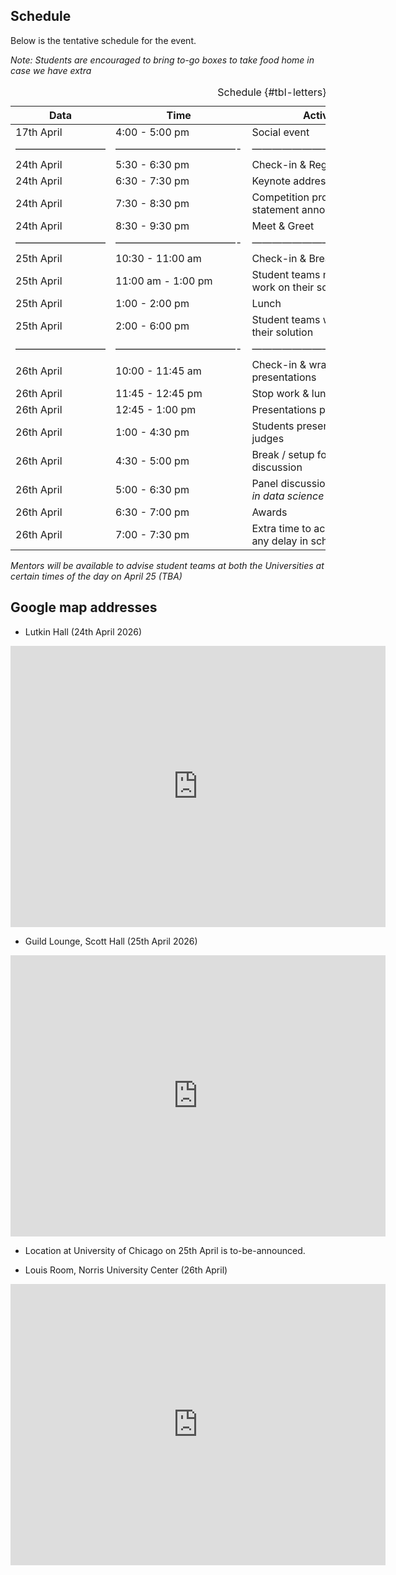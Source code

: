 ## Schedule

Below is the tentative schedule for the event.

*Note: Students are encouraged to bring to-go boxes to take food home in case we have extra*

| Data | Time | Activity | Venue |
|------|------|------|------|
| 17th April | 4:00 - 5:00 pm    | Social event    | Norris Louis room    |
|---------------------------|-------------------------------------|------------------------------------------|-------------------------------------|
| 24th April | 5:30 - 6:30 pm    | Check-in \& Registration    | Lutkin Hall    |
| 24th April | 6:30 - 7:30 pm    | Keynote address     | Lutkin Hall    |
| 24th April | 7:30 - 8:30 pm    | Competition problem statement announcement    | Lutkin Hall    |
| 24th April | 8:30 - 9:30 pm    | Meet \& Greet    | Lutkin Hall    |
|---------------------------|-------------------------------------|------------------------------------------|-------------------------------------|
| 25th April | 10:30 - 11:00 am    | Check-in \& Breakfast    | Guild Lounge    |
| 25th April | 11:00 am - 1:00 pm    | Student teams meet mentors, work on their solution    | Guild Lounge    |
| 25th April | 1:00 - 2:00 pm    | Lunch    | Guild Lounge    |
| 25th April | 2:00 - 6:00 pm    | Student teams working on their solution    | Guild Lounge    |
|---------------------------|-------------------------------------|------------------------------------------|------------------------------------|
| 26th April | 10:00 - 11:45 am    | Check-in & wrap-up presentations     | Louis Room    | |
| 26th April | 11:45 - 12:45 pm    | Stop work \& lunch    | Louis Room    |
| 26th April | 12:45 - 1:00 pm    | Presentations preparation    | Louis Room    |
| 26th April | 1:00 - 4:30 pm    | Students presentations to judges    | Louis Room    |
| 26th April | 4:30 - 5:00 pm    | Break / setup for panel discussion    | Louis Room    |
| 26th April | 5:00 - 6:30 pm    | Panel discussion on *Careers in data science*    | Louis Room    |
| 26th April | 6:30 - 7:00 pm    | Awards    | Louis Room    |
| 26th April | 7:00 - 7:30 pm    | Extra time to accommodate any delay in schedule    | Louis Room    |


: Schedule {#tbl-letters}

*Mentors will be available to advise student teams at both the Universities at certain times of the day on April 25 (TBA)*

## Google map addresses

- Lutkin Hall (24th April 2026)

<div>
<iframe src="https://www.google.com/maps/place/Northwestern+University+-+Lutkin+Hall/@42.0510135,-87.6828199,16z/data=!3m1!4b1!4m6!3m5!1s0x880fd00b0c8664ef:0x1e4620e720a5313d!8m2!3d42.0510095!4d-87.680245!16s%2Fg%2F1yh5tgyb0?entry=ttu&g_ep=EgoyMDI1MDkxNy4wIKXMDSoASAFQAw%3D%3D" width="600" height="450" style="border:0;" allowfullscreen="" loading="lazy" referrerpolicy="no-referrer-when-downgrade"></iframe>
</div>

- Guild Lounge, Scott Hall (25th April 2026)

<div>
<iframe src="https://www.google.com/maps/embed?pb=!1m18!1m12!1m3!1d2962.6090330457646!2d-87.68019482380144!3d42.05156335453571!2m3!1f0!2f0!3f0!3m2!1i1024!2i768!4f13.1!3m3!1m2!1s0x880fd074ca661347%3A0xb3d0721c09135496!2sScott%20Hall!5e0!3m2!1sen!2sin!4v1735554008991!5m2!1sen!2sin" width="600" height="450" style="border:0;" allowfullscreen="" loading="lazy" referrerpolicy="no-referrer-when-downgrade"></iframe>
</div>

- Location at University of Chicago on 25th April is to-be-announced.

-	Louis Room, Norris University Center (26th April)

<div>
<iframe src="https://www.google.com/maps/embed?pb=!1m18!1m12!1m3!1d2962.523439210994!2d-87.67524292380136!3d42.05339845442033!2m3!1f0!2f0!3f0!3m2!1i1024!2i768!4f13.1!3m3!1m2!1s0x880fd07674e1804b%3A0x43dbf223a0a83d6a!2sNorris%20University%20Center!5e0!3m2!1sen!2sin!4v1735554454914!5m2!1sen!2sin" width="600" height="450" style="border:0;" allowfullscreen="" loading="lazy" referrerpolicy="no-referrer-when-downgrade"></iframe>
</div>